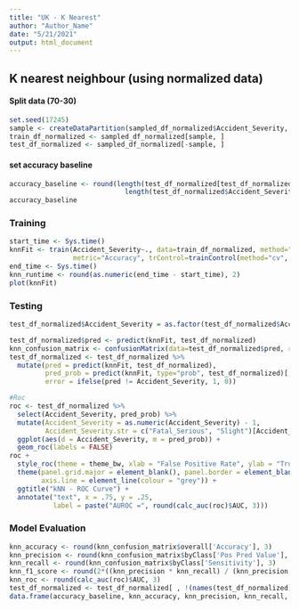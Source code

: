 ---
title: "UK - K Nearest"
author: "Author_Name"
date: "5/21/2021"
output: html_document
---

## K nearest neighbour (using normalized data)
#### Split data (70-30)
```{r}

set.seed(17245)
sample <- createDataPartition(sampled_df_normalized$Accident_Severity, p=0.7, list=FALSE) 
train_df_normalized <- sampled_df_normalized[sample, ]
test_df_normalized <- sampled_df_normalized[-sample, ]
```

#### set accuracy baseline
```{r}

accuracy_baseline <- round(length(test_df_normalized[test_df_normalized$Accident_Severity == 'Slight', ]$Accident_Severity)/
                             length(test_df_normalized$Accident_Severity), 3)
accuracy_baseline
```

### Training
```{r}
start_time <- Sys.time()
knnFit <- train(Accident_Severity~., data=train_df_normalized, method="knn", tuneGrid=expand.grid(k=25:50),
                metric="Accuracy", trControl=trainControl(method="cv", number=10))
end_time <- Sys.time()
knn_runtime <- round(as.numeric(end_time - start_time), 2)
plot(knnFit)

```

### Testing
```{r}

test_df_normalized$Accident_Severity = as.factor(test_df_normalized$Accident_Severity)

test_df_normalized$pred <- predict(knnFit, test_df_normalized)
knn_confusion_matrix <- confusionMatrix(data=test_df_normalized$pred, reference=test_df_normalized$Accident_Severity)
test_df_normalized <- test_df_normalized %>%
  mutate(pred = predict(knnFit, test_df_normalized),
         pred_prob = predict(knnFit, type="prob", test_df_normalized)[,2],
         error = ifelse(pred != Accident_Severity, 1, 0))

#Roc
roc <- test_df_normalized %>%
  select(Accident_Severity, pred_prob) %>%
  mutate(Accident_Severity = as.numeric(Accident_Severity) - 1,
         Accident_Severity.str = c("Fatal_Serious", "Slight")[Accident_Severity + 1]) %>%
  ggplot(aes(d = Accident_Severity, m = pred_prob)) +
  geom_roc(labels = FALSE)
roc +
  style_roc(theme = theme_bw, xlab = "False Positive Rate", ylab = "True Positive Rate") +
  theme(panel.grid.major = element_blank(), panel.border = element_blank(),
        axis.line = element_line(colour = "grey")) +
  ggtitle("kNN - ROC Curve") +
  annotate("text", x = .75, y = .25,
           label = paste("AUROC =", round(calc_auc(roc)$AUC, 3)))

```

### Model Evaluation
```{r}
knn_accuracy <- round(knn_confusion_matrix$overall['Accuracy'], 3)
knn_precision <- round(knn_confusion_matrix$byClass['Pos Pred Value'], 3)
knn_recall <- round(knn_confusion_matrix$byClass['Sensitivity'], 3)
knn_f1_score <- round(2*((knn_precision * knn_recall) / (knn_precision + knn_recall)), 3)
knn_roc <- round(calc_auc(roc)$AUC, 3)
test_df_normalized <- test_df_normalized[ , !(names(test_df_normalized) %in% c('pred', 'pred_prob', 'error'))]
data.frame(accuracy_baseline, knn_accuracy, knn_precision, knn_recall, knn_f1_score, knn_roc)
```
